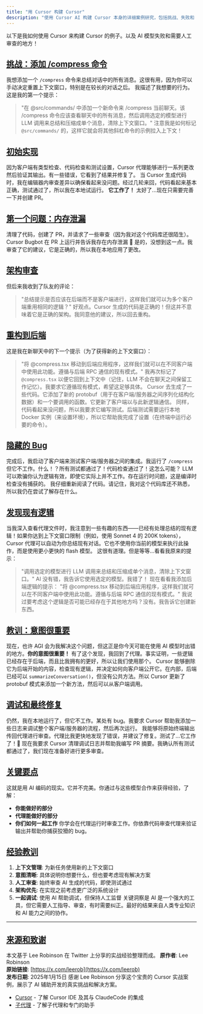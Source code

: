 ```yaml
---
title: "用 Cursor 构建 Cursor"
description: "使用 Cursor AI 构建 Cursor 本身的详细案例研究，包括挑战、失败和 AI 辅助开发的经验教训。"
---
```

以下是我如何使用 Cursor 来构建 Cursor 的例子。以及 AI 模型失败和需要人工审查的地方！
## [挑战：添加 /compress 命令](#挑战添加-compress-命令)
我想添加一个 `/compress` 命令来总结对话中的所有消息。这很有用，因为你可以手动决定重置上下文窗口，特别是在较长的对话之后。
我描述了我想要的行为。这是我的第一个提示：
> "在 @src/commands/ 中添加一个新命令来 /compress 当前聊天。该 /compress 命令应该查看聊天中的所有消息，然后调用选定的模型进行 LLM 调用来总结和压缩成单个消息，清除上下文窗口。"
注意我是如何标记 `@src/commands/` 的，这样它就会将其他斜杠命令的示例拉入上下文！
## [初始实现](#初始实现)
因为客户端有类型检查、代码检查和测试设置，Cursor 代理能够进行一系列更改然后验证其输出。有一些错误，它看到了结果并修复了。
当 Cursor 生成代码时，我在编辑器内审查差异以确保看起来没问题。经过几轮来回，代码看起来基本正确，测试通过了，所以我在本地试运行。
**它工作了！** 太好了...现在只需要完善一下并创建 PR。
## [第一个问题：内存泄漏](#第一个问题内存泄漏)
清理了代码，创建了 PR，并请求了一些审查（因为我对这个代码库还很陌生）。Cursor Bugbot 在 PR 上运行并告诉我存在内存泄漏 🤦
是的，没想到这一点。我审查了它的建议，它是正确的，所以我在本地应用了更改。
## [架构审查](#架构审查)
但后来我收到了队友的评论：
> "总结提示是否应该在后端而不是客户端进行，这样我们就可以为多个客户端重用相同的逻辑？"
好观点。Cursor 生成的代码是正确的！但这并不意味着它是正确的架构。我同意他的建议，所以回去重构。
## [重构到后端](#重构到后端)
这是我在新聊天中的下一个提示（为了获得新的上下文窗口）：
> "将 @compress.tsx 移动到后端应用程序，这样我们就可以在不同客户端中使用此功能。遵循与后端 RPC 通信的现有模式。"
我再次标记了 `@compress.tsx` 以便它回到上下文中（记住，LLM 不会在聊天之间保留工作记忆）。我要求它遵循现有模式，希望这足够具体。
Cursor 去生成了一些代码。它添加了新的 protobuf（用于在客户端/服务器之间序列化结构化数据）和一个要调用的函数。它更新了客户端以与此新逻辑通信。
同样，代码看起来没问题，所以我要求它编写测试。后端测试需要运行本地 Docker 实例（来设置环境），所以它帮助我完成了设置（在终端中运行必要的命令）。
## [隐藏的 Bug](#隐藏的-bug)
完成后，我启动了客户端来测试客户端/服务器之间的集成。我运行了 `/compress` 但它不工作。什么！？所有测试都通过了！代码检查通过了！这怎么可能？
LLM 可以欺骗你认为逻辑有效，即使它实际上并不工作。存在运行时问题，这是编译时检查没有捕获的。
我仔细重新阅读了代码。请记住，我对这个代码库还不熟悉，所以我仍在尝试了解存在什么。
## [发现现有逻辑](#发现现有逻辑)
当我深入查看代理文件时，我注意到一些有趣的东西——已经有处理总结的现有逻辑！如果你达到上下文窗口限制（例如，使用 Sonnet 4 的 200K tokens），Cursor 代理可以自动为你总结现有对话。它也不使用你当前的模型来执行此操作，而是使用更小更快的 flash 模型。
这很有道理。但是等等...看看我原来的提示：
> "调用选定的模型进行 LLM 调用来总结和压缩成单个消息，清除上下文窗口。"
AI 没有错，我告诉它使用选定的模型。我错了！
现在看看我添加后端逻辑的提示：
> "将 @compress.tsx 移动到后端应用程序，这样我们就可以在不同客户端中使用此功能。遵循与后端 RPC 通信的现有模式。"
我说过要考虑这个逻辑是否可能已经存在于其他地方吗？没有。我告诉它创建新东西。
## [教训：意图很重要](#教训意图很重要)
现在，也许 AGI 会为我解决这个问题，但这正是你今天可能在使用 AI 模型时出错的地方。**你的意图很重要！**
有了这个发现，我回到了代理。事实证明，一些逻辑已经存在于后端，而且比我拥有的更好，所以让我们使用那个。
Cursor 能够删除它为后端开始的内容，检查现有逻辑，并决定如何向客户端公开它。在内部，后端已经可以 `summarizeConversation()`，但没有公共方法。所以 Cursor 更新了 protobuf 模式来添加一个新方法，然后可以从客户端调用。
## [调试和最终修复](#调试和最终修复)
仍然，我在本地运行了，但它不工作。某处有 bug。我要求 Cursor 帮助我添加一些日志来调试整个客户端/服务器的流程，然后再次运行。
我能够将原始终端输出传回代理进行审查。代理比我更快地发现了错误，并建议了修复。测试了...它工作了！🎉
现在我要求 Cursor 清理调试日志并帮助我编写 PR 摘要。我确认所有测试都通过了，我们现在准备好进行更多审查。
## [关键要点](#关键要点)
这就是用 AI 编码的现实。它并不完美。你通过与这些模型合作来获得经验，了解：
*   **你能做好的部分**
*   **代理能做好的部分**
*   **你们如何一起工作**
你学会在代理运行时审查工作。你依靠代码审查代理来验证输出并帮助你捕获狡猾的 bug。
## [经验教训](#经验教训)
1.  **上下文管理**: 为新任务使用新的上下文窗口
2.  **意图清晰**: 具体说明你想要什么，但也要考虑现有解决方案
3.  **人工审查**: 始终审查 AI 生成的代码，即使测试通过
4.  **架构优先**: 在实现之前考虑更广泛的系统设计
5.  **一起调试**: 使用 AI 帮助调试，但保持人工监督
关键洞察是 AI 是一个强大的工具，但它需要人工指导、审查，有时需要纠正。最好的结果来自人类专业知识和 AI 能力之间的协作。
* * *
## [来源和致谢](#来源和致谢)
本文基于 Lee Robinson 在 Twitter 上分享的实战经验整理而成。
**原作者**: Lee Robinson  
**原始链接**: [https://x.com/leerob](https://x.com/leerob)  
**发布日期**: 2025年1月15日
感谢 Lee Robinson 分享这个宝贵的 Cursor 实战案例，展示了 AI 辅助开发的真实挑战和解决方案。
- [Cursor](/docs/integrations/cursor) - 了解 Cursor IDE 及其与 ClaudeCode 的集成
- [子代理](/docs/advanced/sub-agents) - 了解子代理和专门的助手
